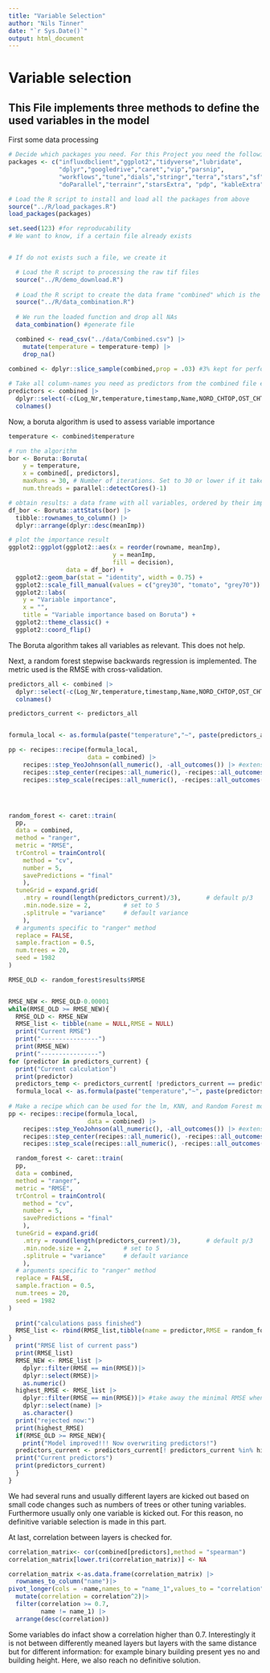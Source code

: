 ```yaml
---
title: "Variable Selection"
author: "Nils Tinner"
date: "`r Sys.Date()`"
output: html_document
---
```

# Variable selection

## This File implements three methods to define the used variables in the model

First some data processing


```r
# Decide which packages you need. For this Project you need the following:
packages <- c("influxdbclient","ggplot2","tidyverse","lubridate",
              "dplyr","googledrive","caret","vip","parsnip",
              "workflows","tune","dials","stringr","terra","stars","sf",
              "doParallel","terrainr","starsExtra", "pdp", "kableExtra", "recipes","Boruta")

# Load the R script to install and load all the packages from above
source("../R/load_packages.R")
load_packages(packages)
```



```r



set.seed(123) #for reproducability
# We want to know, if a certain file already exists


# If do not exists such a file, we create it

  # Load the R script to processing the raw tif files
  source("../R/demo_download.R")
  
  # Load the R script to create the data frame "combined" which is the basis of this project
  source("../R/data_combination.R")
  
  # We run the loaded function and drop all NAs
  data_combination() #generate file

  combined <- read_csv("../data/Combined.csv") |>
    mutate(temperature = temperature-temp) |>
    drop_na()
  
combined <- dplyr::slice_sample(combined,prop = .03) #3% kept for performance

```

```r

# Take all column-names you need as predictors from the combined file except the defined
predictors <- combined |>
  dplyr::select(-c(Log_Nr,temperature,timestamp,Name,NORD_CHTOP,OST_CHTOPO,year,month,day,hour,LV_03_E,LV_03_N)) |>
  colnames()


```

Now, a boruta algorithm is used to assess variable importance

```r



temperature <- combined$temperature

# run the algorithm
bor <- Boruta::Boruta(
    y = temperature, 
    x = combined[, predictors],
    maxRuns = 30, # Number of iterations. Set to 30 or lower if it takes too long
    num.threads = parallel::detectCores()-1)

# obtain results: a data frame with all variables, ordered by their importance
df_bor <- Boruta::attStats(bor) |> 
  tibble::rownames_to_column() |> 
  dplyr::arrange(dplyr::desc(meanImp))

# plot the importance result  
ggplot2::ggplot(ggplot2::aes(x = reorder(rowname, meanImp), 
                             y = meanImp,
                             fill = decision), 
                data = df_bor) +
  ggplot2::geom_bar(stat = "identity", width = 0.75) + 
  ggplot2::scale_fill_manual(values = c("grey30", "tomato", "grey70")) + 
  ggplot2::labs(
    y = "Variable importance", 
    x = "",
    title = "Variable importance based on Boruta") +
  ggplot2::theme_classic() +
  ggplot2::coord_flip()


```

The Boruta algorithm takes all variables as relevant. This does not help. 

Next, a random forest stepwise backwards regression is implemented. The metric used is the RMSE with cross-validation.

```r




predictors_all <- combined |>
  dplyr::select(-c(Log_Nr,temperature,timestamp,Name,NORD_CHTOP,OST_CHTOPO,year,month,day,hour,LV_03_E,LV_03_N)) |>
  colnames()

predictors_current <- predictors_all


formula_local <- as.formula(paste("temperature","~", paste(predictors_all,collapse  = "+")))

pp <- recipes::recipe(formula_local,
                      data = combined) |>
    recipes::step_YeoJohnson(all_numeric(), -all_outcomes()) |> #extension of BoxCox? we will see wether that works...
    recipes::step_center(recipes::all_numeric(), -recipes::all_outcomes()) |>
    recipes::step_scale(recipes::all_numeric(), -recipes::all_outcomes())




random_forest <- caret::train(
  pp, 
  data = combined,
  method = "ranger",
  metric = "RMSE",
  trControl = trainControl(
    method = "cv",
    number = 5,
    savePredictions = "final"
    ),
  tuneGrid = expand.grid(
    .mtry = round(length(predictors_current)/3),       # default p/3
    .min.node.size = 2,         # set to 5
    .splitrule = "variance"     # default variance
    ),
  # arguments specific to "ranger" method
  replace = FALSE,
  sample.fraction = 0.5,
  num.trees = 20,       
  seed = 1982
)

RMSE_OLD <- random_forest$results$RMSE


RMSE_NEW <- RMSE_OLD-0.00001
while(RMSE_OLD >= RMSE_NEW){
  RMSE_OLD <- RMSE_NEW
  RMSE_list <- tibble(name = NULL,RMSE = NULL)
  print("Current RMSE")
  print("----------------")
  print(RMSE_NEW)
  print("----------------")
for (predictor in predictors_current) {
  print("Current calculation")
  print(predictor)
  predictors_temp <- predictors_current[ !predictors_current == predictor]
  formula_local <- as.formula(paste("temperature","~", paste(predictors_temp,collapse  = "+")))
  
# Make a recipe which can be used for the lm, KNN, and Random Forest model
pp <- recipes::recipe(formula_local,
                      data = combined) |>
    recipes::step_YeoJohnson(all_numeric(), -all_outcomes()) |> #extension of BoxCox? we will see wether that works...
    recipes::step_center(recipes::all_numeric(), -recipes::all_outcomes()) |>
    recipes::step_scale(recipes::all_numeric(), -recipes::all_outcomes())

  random_forest <- caret::train(
  pp, 
  data = combined,
  method = "ranger",
  metric = "RMSE",
  trControl = trainControl(
    method = "cv",
    number = 5,
    savePredictions = "final"
    ),
  tuneGrid = expand.grid(
    .mtry = round(length(predictors_current)/3),       # default p/3
    .min.node.size = 2,         # set to 5
    .splitrule = "variance"     # default variance
    ),
  # arguments specific to "ranger" method
  replace = FALSE,
  sample.fraction = 0.5,
  num.trees = 20,       
  seed = 1982
)
  
  print("calculations pass finished")
  RMSE_list <- rbind(RMSE_list,tibble(name = predictor,RMSE = random_forest$results$RMSE))
}
  print("RMSE list of current pass")
  print(RMSE_list)
  RMSE_NEW <- RMSE_list |>
    dplyr::filter(RMSE == min(RMSE))|>
    dplyr::select(RMSE)|>
    as.numeric()
  highest_RMSE <- RMSE_list |>
    dplyr::filter(RMSE == min(RMSE))|> #take away the minimal RMSE when model is missing that parameter then min RMSE
    dplyr::select(name) |>
    as.character()
  print("rejected now:")
  print(highest_RMSE)
  if(RMSE_OLD >= RMSE_NEW){
    print("Model improved!!! Now overwriting predictors!")
  predictors_current <- predictors_current[! predictors_current %in% highest_RMSE]
  print("Current predictors")
  print(predictors_current)
  }
}
```
We had several runs and usually different layers are kicked out based on small code changes such as numbers of trees or other tuning variables. Furthermore usually only one variable is kicked out. For this reason, no definitive variable selection is made in this part.

At last, correlation between layers is checked for.


```r

correlation_matrix<- cor(combined[predictors],method = "spearman")
correlation_matrix[lower.tri(correlation_matrix)] <- NA

correlation_matrix <-as.data.frame(correlation_matrix) |>
  rownames_to_column("name")|>
pivot_longer(cols = -name,names_to = "name_1",values_to = "correlation") |>
  mutate(correlation = correlation^2)|>
  filter(correlation >= 0.7,
         name != name_1) |>
  arrange(desc(correlation)) 

```

Some variables do infact show a correlation higher than 0.7. Interestingly it is not between differently meaned layers but layers with the same distance but for different information: for example binary building present yes no and building height. Here, we also reach no definitive solution.
